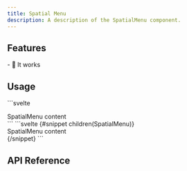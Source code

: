 ```yaml
---
title: Spatial Menu
description: A description of the SpatialMenu component.
---
```


<Preview client:load />

## Features

<Features>
- 💪 It works
</Features>

## Usage

<Tabs>
  <TabItem label="Builder">
```svelte
<script lang="ts">
  import { SpatialMenu } from "melt/builders";

  const SpatialMenu = new SpatialMenu();
</script>

<div {...SpatialMenu.root}>
  SpatialMenu content
</div>
```
  </TabItem>

  <TabItem label="Component">
```svelte
<script lang="ts">
  import { SpatialMenu } from "melt/components";
</script>

<SpatialMenu>
  {#snippet children(SpatialMenu)}
    <div {...SpatialMenu.root}>
      SpatialMenu content
    </div>
  {/snippet}
</SpatialMenu>
```
  </TabItem>
</Tabs>

## API Reference

<ApiTable entry="SpatialMenu" />
